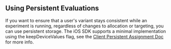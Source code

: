 ## Using Persistent Evaluations

If you want to ensure that a user's variant stays consistent while an experiment is running, regardless of changes to allocation or targeting, you can use persistent storage. The iOS SDK supports a minimal implementation using the keepDeviceValues flag, see the [Client Persistent Assignment Doc](/clientconcepts/persistent_assignment#support-in-ios-and-android-sdks) for more info.
